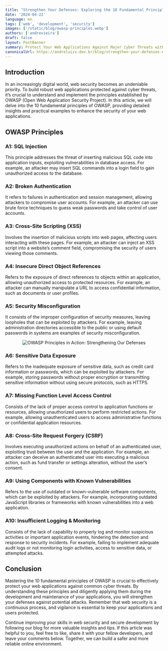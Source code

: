 ```yaml
---
title: "Strengthen Your Defenses: Exploring the 10 Fundamental Principles of OWASP"
date: '2024-04-22'
language: en
tags: ['web', 'development', 'security']
images: ['/static/blog/owasp-principles.webp']
authors: ['andrevieira']
draft: false
layout: PostBanner
summary: Protect Your Web Applications Against Major Cyber Threats with These Essential Principles.
canonicalUrl: https://andreluizv.dev.br/blog/strengthen-your-defenses-exploring-the-10-fundamental-principles-of-owasp
---
```


## Introduction
In an increasingly digital world, web security becomes an undeniable priority. To build robust web applications protected against cyber threats, it’s crucial to understand and implement the principles established by OWASP (Open Web Application Security Project). In this article, we will delve into the 10 fundamental principles of OWASP, providing detailed insights and practical examples to enhance the security of your web applications.

## OWASP Principles
### A1: SQL Injection
This principle addresses the threat of inserting malicious SQL code into application inputs, exploiting vulnerabilities in database access.
For example, an attacker may insert SQL commands into a login field to gain unauthorized access to the database.

### A2: Broken Authentication
It refers to failures in authentication and session management, allowing attackers to compromise user accounts.
For example, an attacker can use brute force techniques to guess weak passwords and take control of user accounts.

### A3: Cross-Site Scripting (XSS)
Involves the insertion of malicious scripts into web pages, affecting users interacting with these pages.
For example, an attacker can inject an XSS script into a website’s comment field, compromising the security of users viewing those comments.

### A4: Insecure Direct Object References
Refers to the exposure of direct references to objects within an application, allowing unauthorized access to protected resources.
For example, an attacker can manually manipulate a URL to access confidential information, such as documents or user profiles.

### A5: Security Misconfiguration
It consists of the improper configuration of security measures, leaving loopholes that can be exploited by attackers.
For example, leaving administration directories accessible to the public or using default passwords in systems are examples of security misconfiguration.

<div align='center'>
    <Image
        src="/static/blog/owasp-secondary.webp"
        alt="OWASP Principles in Action: Strengthening Our Defenses"
        width={600}
        height={550}
    />
</div>

### A6: Sensitive Data Exposure
Refers to the inadequate exposure of sensitive data, such as credit card information or passwords, which can be exploited by attackers.
For example, storing passwords without proper encryption or transmitting sensitive information without using secure protocols, such as HTTPS.

### A7: Missing Function Level Access Control
Consists of the lack of proper access control to application functions or resources, allowing unauthorized users to perform restricted actions.
For example, allowing unauthenticated users to access administrative functions or confidential application resources.

### A8: Cross-Site Request Forgery (CSRF)
Involves executing unauthorized actions on behalf of an authenticated user, exploiting trust between the user and the application.
For example, an attacker can deceive an authenticated user into executing a malicious action, such as fund transfer or settings alteration, without the user’s consent.

### A9: Using Components with Known Vulnerabilities
Refers to the use of outdated or known-vulnerable software components, which can be exploited by attackers.
For example, incorporating outdated JavaScript libraries or frameworks with known vulnerabilities into a web application.

### A10: Insufficient Logging & Monitoring
Consists of the lack of capability to properly log and monitor suspicious activities or important application events, hindering the detection and response to security incidents.
For example, failing to implement adequate audit logs or not monitoring login activities, access to sensitive data, or attempted attacks.

## Conclusion
Mastering the 10 fundamental principles of OWASP is crucial to effectively protect your web applications against common cyber threats. By understanding these principles and diligently applying them during the development and maintenance of your applications, you will strengthen your defenses against potential attacks. Remember that web security is a continuous process, and vigilance is essential to keep your applications and users protected.

Continue improving your skills in web security and secure development by following our blog for more valuable insights and tips. If this article was helpful to you, feel free to like, share it with your fellow developers, and leave your comments below. Together, we can build a safer and more reliable online environment.